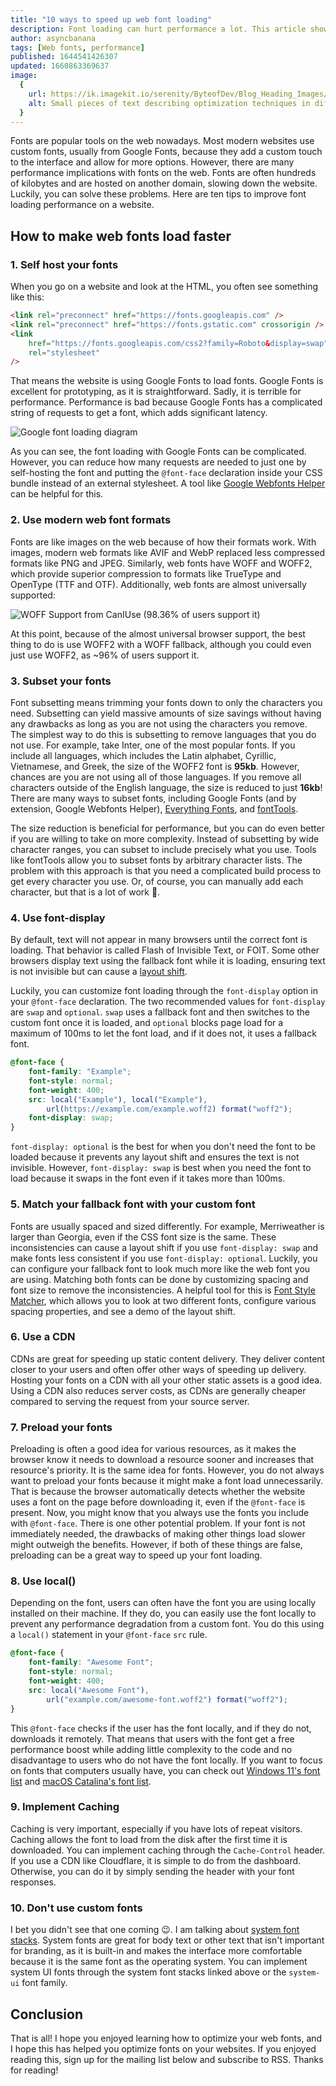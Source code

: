 ```yaml
---
title: "10 ways to speed up web font loading"
description: Font loading can hurt performance a lot. This article shows you how to reduce the impact
author: asyncbanana
tags: [Web fonts, performance]
published: 1644541426307
updated: 1660863369637
image:
  {
    url: https://ik.imagekit.io/serenity/ByteofDev/Blog_Heading_Images/Web_Font_Optimization,
    alt: Small pieces of text describing optimization techniques in different fonts,
  }
---
```


Fonts are popular tools on the web nowadays. Most modern websites use custom fonts, usually from Google Fonts, because they add a custom touch to the interface and allow for more options. However, there are many performance implications with fonts on the web. Fonts are often hundreds of kilobytes and are hosted on another domain, slowing down the website. Luckily, you can solve these problems. Here are ten tips to improve font loading performance on a website.

## How to make web fonts load faster

### 1. Self host your fonts

When you go on a website and look at the HTML, you often see something like this:

```html
<link rel="preconnect" href="https://fonts.googleapis.com" />
<link rel="preconnect" href="https://fonts.gstatic.com" crossorigin />
<link
	href="https://fonts.googleapis.com/css2?family=Roboto&display=swap"
	rel="stylesheet"
/>
```

That means the website is using Google Fonts to load fonts. Google Fonts is excellent for prototyping, as it is straightforward. Sadly, it is terrible for performance. Performance is bad because Google Fonts has a complicated string of requests to get a font, which adds significant latency.

![Google font loading diagram](https://ik.imagekit.io/serenity/ByteofDev/Blog_Content_Images/Google_Fonts_Loading)

As you can see, the font loading with Google Fonts can be complicated. However, you can reduce how many requests are needed to just one by self-hosting the font and putting the `@font-face` declaration inside your CSS bundle instead of an external stylesheet. A tool like [Google Webfonts Helper](https://google-webfonts-helper.herokuapp.com/) can be helpful for this.

### 2. Use modern web font formats

Fonts are like images on the web because of how their formats work. With images, modern web formats like AVIF and WebP replaced less compressed formats like PNG and JPEG. Similarly, web fonts have WOFF and WOFF2, which provide superior compression to formats like TrueType and OpenType (TTF and OTF). Additionally, web fonts are almost universally supported:

![WOFF Support from CanIUse (98.36% of users support it)](https://ik.imagekit.io/serenity/ByteofDev/Blog_Content_Images/WOFF_Support)

At this point, because of the almost universal browser support, the best thing to do is use WOFF2 with a WOFF fallback, although you could even just use WOFF2, as ~96% of users support it.

### 3. Subset your fonts

Font subsetting means trimming your fonts down to only the characters you need. Subsetting can yield massive amounts of size savings without having any drawbacks as long as you are not using the characters you remove. The simplest way to do this is subsetting to remove languages that you do not use. For example, take Inter, one of the most popular fonts. If you include all languages, which includes the Latin alphabet, Cyrillic, Vietnamese, and Greek, the size of the WOFF2 font is **95kb**. However, chances are you are not using all of those languages. If you remove all characters outside of the English language, the size is reduced to just **16kb**! There are many ways to subset fonts, including Google Fonts (and by extension, Google Webfonts Helper), [Everything Fonts](https://everythingfonts.com/subsetter), and [fontTools](https://github.com/fonttools/fonttools).

The size reduction is beneficial for performance, but you can do even better if you are willing to take on more complexity. Instead of subsetting by wide character ranges, you can subset to include precisely what you use. Tools like fontTools allow you to subset fonts by arbitrary character lists. The problem with this approach is that you need a complicated build process to get every character you use. Or, of course, you can manually add each character, but that is a lot of work 🙁.

### 4. Use font-display

By default, text will not appear in many browsers until the correct font is loading. That behavior is called Flash of Invisible Text, or FOIT. Some other browsers display text using the fallback font while it is loading, ensuring text is not invisible but can cause a [layout shift](https://web.dev/optimize-cls/#web-fonts-causing-foutfoit).

Luckily, you can customize font loading through the `font-display` option in your `@font-face` declaration. The two recommended values for `font-display` are `swap` and `optional`. `swap` uses a fallback font and then switches to the custom font once it is loaded, and `optional` blocks page load for a maximum of 100ms to let the font load, and if it does not, it uses a fallback font.

```css
@font-face {
	font-family: "Example";
	font-style: normal;
	font-weight: 400;
	src: local("Example"), local("Example"),
		url(https://example.com/example.woff2) format("woff2");
	font-display: swap;
}
```

`font-display: optional` is the best for when you don't need the font to be loaded because it prevents any layout shift and ensures the text is not invisible. However, `font-display: swap` is best when you need the font to load because it swaps in the font even if it takes more than 100ms.

### 5. Match your fallback font with your custom font

Fonts are usually spaced and sized differently. For example, Merriweather is larger than Georgia, even if the CSS font size is the same. These inconsistencies can cause a layout shift if you use `font-display: swap` and make fonts less consistent if you use `font-display: optional`. Luckily, you can configure your fallback font to look much more like the web font you are using. Matching both fonts can be done by customizing spacing and font size to remove the inconsistencies. A helpful tool for this is [Font Style Matcher](https://meowni.ca/font-style-matcher/), which allows you to look at two different fonts, configure various spacing properties, and see a demo of the layout shift.

### 6. Use a CDN

CDNs are great for speeding up static content delivery. They deliver content closer to your users and often offer other ways of speeding up delivery. Hosting your fonts on a CDN with all your other static assets is a good idea. Using a CDN also reduces server costs, as CDNs are generally cheaper compared to serving the request from your source server.

### 7. Preload your fonts

Preloading is often a good idea for various resources, as it makes the browser know it needs to download a resource sooner and increases that resource's priority. It is the same idea for fonts. However, you do not always want to preload your fonts because it might make a font load unnecessarily. That is because the browser automatically detects whether the website uses a font on the page before downloading it, even if the `@font-face` is present. Now, you might know that you always use the fonts you include with `@font-face`. There is one other potential problem. If your font is not immediately needed, the drawbacks of making other things load slower might outweigh the benefits. However, if both of these things are false, preloading can be a great way to speed up your font loading.

### 8. Use local()

Depending on the font, users can often have the font you are using locally installed on their machine. If they do, you can easily use the font locally to prevent any performance degradation from a custom font. You do this using a `local()` statement in your `@font-face` `src` rule.

```css
@font-face {
	font-family: "Awesome Font";
	font-style: normal;
	font-weight: 400;
	src: local("Awesome Font"),
		url("example.com/awesome-font.woff2") format("woff2");
}
```

This `@font-face` checks if the user has the font locally, and if they do not, downloads it remotely. That means that users with the font get a free performance boost while adding little complexity to the code and no disadvantage to users who do not have the font locally. If you want to focus on fonts that computers usually have, you can check out [Windows 11's font list](https://docs.microsoft.com/en-us/typography/fonts/windows_11_font_list) and [macOS Catalina's font list](https://developer.apple.com/fonts/system-fonts/).

### 9. Implement Caching

Caching is very important, especially if you have lots of repeat visitors. Caching allows the font to load from the disk after the first time it is downloaded. You can implement caching through the `Cache-Control` header. If you use a CDN like Cloudflare, it is simple to do from the dashboard. Otherwise, you can do it by simply sending the header with your font responses.

### 10. Don't use custom fonts

I bet you didn't see that one coming 😉. I am talking about [system font stacks](https://systemfontstack.com/). System fonts are great for body text or other text that isn't important for branding, as it is built-in and makes the interface more comfortable because it is the same font as the operating system.
You can implement system UI fonts through the system font stacks linked above or the `system-ui` font family.

## Conclusion

That is all! I hope you enjoyed learning how to optimize your web fonts, and I hope this has helped you optimize fonts on your websites. If you enjoyed reading this, sign up for the mailing list below and subscribe to RSS. Thanks for reading!
